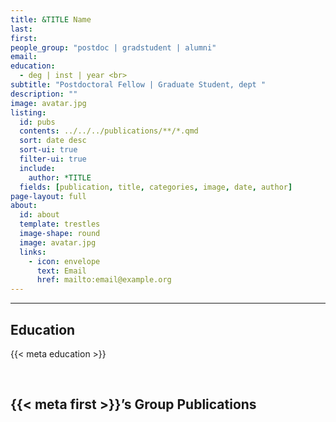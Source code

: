 ```yaml
---
title: &TITLE Name
last: 
first: 
people_group: "postdoc | gradstudent | alumni"
email: 
education:
  - deg | inst | year <br> 
subtitle: "Postdoctoral Fellow | Graduate Student, dept "
description: ""
image: avatar.jpg
listing:
  id: pubs
  contents: ../../../publications/**/*.qmd
  sort: date desc
  sort-ui: true
  filter-ui: true
  include:
    author: *TITLE
  fields: [publication, title, categories, image, date, author]
page-layout: full
about: 
  id: about
  template: trestles
  image-shape: round
  image: avatar.jpg
  links:
    - icon: envelope
      text: Email
      href: mailto:email@example.org
---
```


<hr>


:::{#about}



## Education
{{< meta education >}}

<br>

:::

## {{< meta first >}}'s Group Publications

:::{#pubs}
:::
